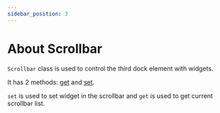 ```yaml
---
sidebar_position: 3
---
```

# About Scrollbar

`Scrollbar` class is used to control the third dock element with widgets.

It has 2 methods: [get](get) and [set](set).

`set` is used to set widget in the scrollbar and `get` is used to get current scrollbar list.